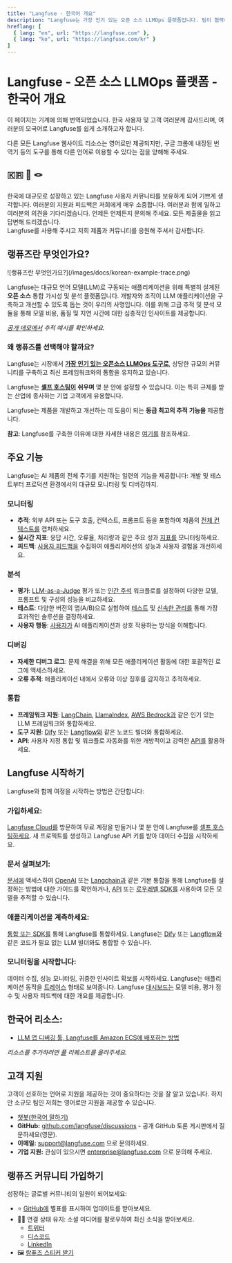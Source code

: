 ```yaml
---
title: "Langfuse - 한국어 개요"
description: "Langfuse는 가장 인기 있는 오픈 소스 LLMOps 플랫폼입니다. 팀이 협력하여 AI 애플리케이션을 개발, 모니터링, 평가 및 디버깅할 수 있도록 도와줍니다."
hreflang: [
  { lang: "en", url: "https://langfuse.com" },
  { lang: "ko", url: "https://langfuse.com/kr" }
]
---
```


# **Langfuse \- 오픈 소스 LLMOps 플랫폼 \- 한국어 개요**

<Callout type="info" emoji="ℹ️">

이 페이지는 기계에 의해 번역되었습니다. 한국 사용자 및 고객 여러분께 감사드리며, 여러분의 모국어로 Langfuse를 쉽게 소개하고자 합니다. 

 다른 모든 Langfuse 웹사이트 리소스는 영어로만 제공되지만, 구글 크롬에 내장된 번역기 등의 도구를 통해 다른 언어로 이용할 수 있다는 점을 양해해 주세요.

</Callout>

## **🇰🇷 🤝 🪢** 

한국에 대규모로 성장하고 있는 Langfuse 사용자 커뮤니티를 보유하게 되어 기쁘게 생각합니다. 여러분의 지원과 피드백은 저희에게 매우 소중합니다. 여러분과 함께 일하고 여러분의 의견을 기다리겠습니다. 언제든 언제든지 문의해 주세요. 모든 제출물을 읽고 답변해 드리겠습니다.  
Langfuse를 사용해 주시고 저희 제품과 커뮤니티를 응원해 주셔서 감사합니다.

## **랭퓨즈란 무엇인가요?**

<Frame border>
![랭퓨즈란 무엇인가요?](/images/docs/korean-example-trace.png)
</Frame>

Langfuse는 대규모 언어 모델(LLM)로 구동되는 애플리케이션을 위해 특별히 설계된 **오픈 소스** 통합 가시성 및 분석 플랫폼입니다. 개발자와 조직이 LLM 애플리케이션을 구축하고 개선할 수 있도록 돕는 것이 우리의 사명입니다. 이를 위해 고급 추적 및 분석 모듈을 통해 모델 비용, 품질 및 지연 시간에 대한 심층적인 인사이트를 제공합니다.

[*공개 데모에서*](/docs/demo) *추적 예시를 확인하세요.*

### **왜 랭퓨즈를 선택해야 할까요?**

Langfuse는 시장에서 [**가장 인기 있는 오픈소스 LLMOps 도구로**](/blog/2024-11-most-used-oss-llmops), 상당한 규모의 커뮤니티를 구축하고 최신 프레임워크와의 통합을 유지하고 있습니다. 

Langfuse는 [**셀프 호스팅이**](/docs/deployment/feature-overview) **쉬우며** 몇 분 안에 설정할 수 있습니다. 이는 특히 규제를 받는 산업에 종사하는 기업 고객에게 유용합니다.

Langfuse는 제품을 개발하고 개선하는 데 도움이 되는 **동급 최고의 추적 기능을** 제공합니다.

**참고**: Langfuse를 구축한 이유에 대한 자세한 내용은 [여기를](/why) 참조하세요.

## **주요 기능**

Langfuse는 AI 제품의 전체 주기를 지원하는 일련의 기능을 제공합니다: 개발 및 테스트부터 프로덕션 환경에서의 대규모 모니터링 및 디버깅까지.

### **모니터링**

* **추적**: 외부 API 또는 도구 호출, 컨텍스트, 프롬프트 등을 포함하여 제품의 [전체 컨텍스트를](/docs/tracing) 캡처하세요.  
* **실시간 지표**: 응답 시간, 오류율, 처리량과 같은 주요 성과 [지표를](/docs/analytics/overview) 모니터링하세요.  
* **피드백**: [사용자 피드백을](/docs/scores/user-feedback) 수집하여 애플리케이션의 성능과 사용자 경험을 개선하세요.

### **분석**

* **평가**: [LLM-as-a-Judge](/docs/scores/model-based-evals) 평가 또는 [인간 주석](/docs/scores/annotation) 워크플로를 설정하여 다양한 모델, 프롬프트 및 구성의 성능을 비교하세요.  
* **테스트**: 다양한 버전의 앱(A/B)으로 실험하여 [테스트](/docs/datasets/overview) 및 [신속한 관리를](/docs/prompts/get-started) 통해 가장 효과적인 솔루션을 결정하세요.  
* **사용자 행동**: [사용자가](/docs/scores/user-feedback) AI 애플리케이션과 상호 작용하는 방식을 이해합니다.

### **디버깅**

* **자세한 디버그 로그**: 문제 해결을 위해 모든 애플리케이션 활동에 대한 포괄적인 로그에 액세스하세요.  
* **오류 추적**: 애플리케이션 내에서 오류와 이상 징후를 감지하고 추적하세요.

### **통합**

* **프레임워크 지원**: [LangChain](/docs/integrations/langchain/tracing), [LlamaIndex](/docs/integrations/llama-index/get-started), [AWS Bedrock과](/docs/integrations/amazon-bedrock) 같은 인기 있는 LLM 프레임워크와 통합하세요.  
* **도구 지원**: [Dify](/docs/integrations/dify) 또는 [Langflow와](/docs/integrations/langflow) 같은 노코드 빌더와 통합하세요.  
* **API**: 사용자 지정 통합 및 워크플로 자동화를 위한 개방적이고 강력한 [API를](https://api.reference.langfuse.com/#get-/api/public/comments) 활용하세요.

## **Langfuse 시작하기**

Langfuse와 함께 여정을 시작하는 방법은 간단합니다:

<Steps>

### **가입하세요:**

[Langfuse Cloud를](https://cloud.langfuse.com/) 방문하여 무료 계정을 만들거나 몇 분 안에 Langfuse를 [셀프 호스팅하세요](/docs/deployment/feature-overview). 새 프로젝트를 생성하고 Langfuse API 키를 받아 데이터 수집을 시작하세요.

### **문서 살펴보기:**

[문서에](https://docs.langfuse.com/) 액세스하여 [OpenAI](/docs/integrations/openai/python/get-started) 또는 [Langchain과](/docs/integrations/langchain/tracing) 같은 기본 통합을 통해 Langfuse를 설정하는 방법에 대한 가이드를 확인하거나, [API](https://api.reference.langfuse.com/#get-/api/public/comments) 또는 [로우레벨 SDK를](/docs/sdk/python/low-level-sdk) 사용하여 모든 모델을 추적할 수 있습니다.

### **애플리케이션을 계측하세요:**

[통합 또는 SDK를](/docs/integrations/overview) 통해 Langfuse를 통합하세요. Langfuse는 [Dify](/docs/integrations/dify) 또는 [Langflow와](/docs/integrations/langflow) 같은 코드가 필요 없는 LLM 빌더와도 통합할 수 있습니다.

### **모니터링을 시작합니다:**

데이터 수집, 성능 모니터링, 귀중한 인사이트 확보를 시작하세요. Langfuse는 애플리케이션 동작을 [트레이스](/docs/tracing) 형태로 보여줍니다. Langfuse [대시보드는](/docs/analytics/overview) 모델 비용, 평가 점수 및 사용자 피드백에 대한 개요를 제공합니다.

</Steps>

## **한국어 리소스:**

- [LLM 앱 디버깅 툴, Langfuse를 Amazon ECS에 배포하는 방법](https://www.youtube.com/watch?v=rrPQcWq5pe8)

*리소스를 추가하려면 [풀](https://github.com/langfuse/langfuse-docs) 리퀘스트를 올려주세요.* 

## **고객 지원**

고객이 선호하는 언어로 지원을 제공하는 것이 중요하다는 것을 잘 알고 있습니다. 하지만 소규모 팀인 저희는 영어로만 지원을 제공할 수 있습니다. 

* [챗봇(한국어 말하기)](/docs/ask-ai) 
* **GitHub:** [github.com/langfuse/discussions](https://github.com/orgs/langfuse/discussions) \- 공개 GitHub 토론 게시판에서 질문하세요(영문).  
* **이메일:** [support@langfuse.com](mailto:support@langfuse.com) 으로 문의하세요.  
* **기업 지원:** 관심이 있으시면 [enterprise@langfuse.com](mailto:enterprise@langfuse.com) 으로 문의해 주세요.

## **랭퓨즈 커뮤니티 가입하기**

성장하는 글로벌 커뮤니티의 일원이 되어보세요:

* ⭐️ [GitHub에](https://github.com/langfuse/langfuse) 별표를 표시하여 업데이트를 받아보세요.  
* 🤷‍♂️ 연결 상태 유지: 소셜 미디어를 팔로우하여 최신 소식을 받아보세요.  
  * [트위터](https://x.com/langfuse)  
  * [디스코드](https://discord.langfuse.com/)  
  * [LinkedIn](https://www.linkedin.com/company/langfuse)
* 🖼️ [랑퓨즈 스티커 받기](https://langfuse.com/stickers)